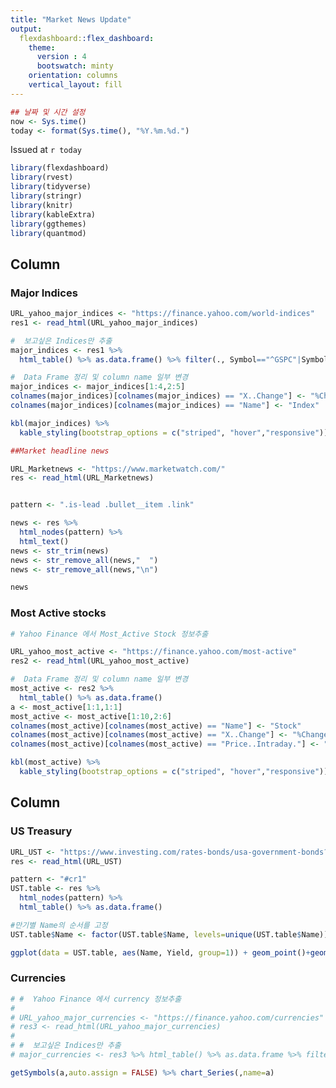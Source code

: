 ```yaml
---
title: "Market News Update"
output: 
  flexdashboard::flex_dashboard:
    theme:
      version : 4
      bootswatch: minty
    orientation: columns
    vertical_layout: fill
---
```

```r
## 날짜 및 시간 설정
now <- Sys.time()
today <- format(Sys.time(), "%Y.%m.%d.")
```
   Issued at `r today`
```r
library(flexdashboard)
library(rvest)
library(tidyverse)
library(stringr)
library(knitr)
library(kableExtra)
library(ggthemes)
library(quantmod)
```
Column {data-width=500}
-----------------------------------------------------------------------
### Major Indices

```r

URL_yahoo_major_indices <- "https://finance.yahoo.com/world-indices"
res1 <- read_html(URL_yahoo_major_indices)

#  보고싶은 Indices만 추출
major_indices <- res1 %>%
  html_table() %>% as.data.frame() %>% filter(., Symbol=="^GSPC"|Symbol=="^IXIC"|Symbol=="^RUT"| Symbol=="^VIX")

#  Data Frame 정리 및 column name 일부 변경
major_indices <- major_indices[1:4,2:5]
colnames(major_indices)[colnames(major_indices) == "X..Change"] <- "%Change"
colnames(major_indices)[colnames(major_indices) == "Name"] <- "Index"

kbl(major_indices) %>%
  kable_styling(bootstrap_options = c("striped", "hover","responsive"))

##Market headline news

URL_Marketnews <- "https://www.marketwatch.com/"
res <- read_html(URL_Marketnews)


pattern <- ".is-lead .bullet__item .link"

news <- res %>%
  html_nodes(pattern) %>%
  html_text()
news <- str_trim(news)
news <- str_remove_all(news,"  ")
news <- str_remove_all(news,"\n")

news

```
### Most Active stocks
```r

# Yahoo Finance 에서 Most_Active Stock 정보추출

URL_yahoo_most_active <- "https://finance.yahoo.com/most-active"
res2 <- read_html(URL_yahoo_most_active)

#  Data Frame 정리 및 column name 일부 변경
most_active <- res2 %>%
  html_table() %>% as.data.frame()
a <- most_active[1:1,1:1]
most_active <- most_active[1:10,2:6]
colnames(most_active)[colnames(most_active) == "Name"] <- "Stock"
colnames(most_active)[colnames(most_active) == "X..Change"] <- "%Change"
colnames(most_active)[colnames(most_active) == "Price..Intraday."] <- "Last.Price"

kbl(most_active) %>%
  kable_styling(bootstrap_options = c("striped", "hover","responsive"))

```
Column {data-width=500}
-----------------------------------------------------------------------
### US Treasury
```r

URL_UST <- "https://www.investing.com/rates-bonds/usa-government-bonds?maturity_from=60&maturity_to=290"
res <- read_html(URL_UST)

pattern <- "#cr1"
UST.table <- res %>%
  html_nodes(pattern) %>%
  html_table() %>% as.data.frame()

#만기별 Name의 순서를 고정
UST.table$Name <- factor(UST.table$Name, levels=unique(UST.table$Name))

ggplot(data = UST.table, aes(Name, Yield, group=1)) + geom_point()+geom_line() +labs(title="US treasury Yield curve", x= "Maturity", y="YTM") + theme_economist() +  theme(plot.title = element_text(hjust = 0.5)) + coord_fixed(ratio = 2)
```


### Currencies
```r
# #  Yahoo Finance 에서 currency 정보추출
# 
# URL_yahoo_major_currencies <- "https://finance.yahoo.com/currencies"
# res3 <- read_html(URL_yahoo_major_currencies)
# 
# #  보고싶은 Indices만 추출
# major_currencies <- res3 %>% html_table() %>% as.data.frame %>% filter(., Symbol=="EURUSD=X"|Symbol=="JPY=X"|Symbol=="GBPUSD=X"| Symbol=="AUDUSD=X"|Symbol=="NZDUSD=X")

getSymbols(a,auto.assign = FALSE) %>% chart_Series(,name=a)

```


```r

```